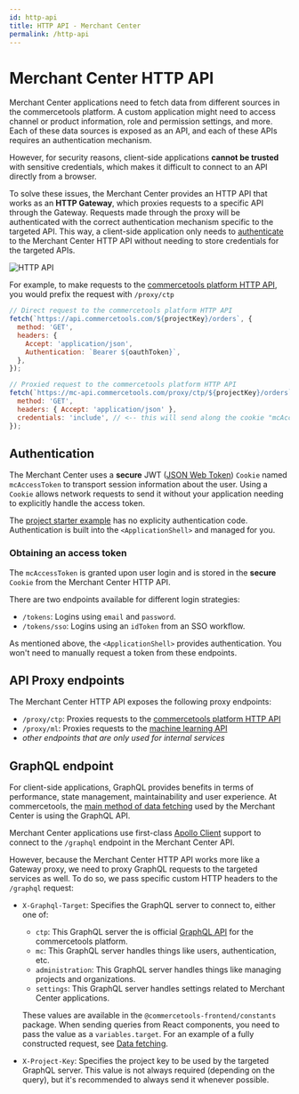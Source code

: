 ```yaml
---
id: http-api
title: HTTP API - Merchant Center
permalink: /http-api
---
```


# Merchant Center HTTP API

Merchant Center applications need to fetch data from different sources in the commercetools platform. A custom application might need to access channel or product information, role and permission settings, and more. Each of these data sources is exposed as an API, and each of these APIs requires an authentication mechanism.

However, for security reasons, client-side applications **cannot be trusted** with sensitive credentials, which makes it difficult to connect to an API directly from a browser.

To solve these issues, the Merchant Center provides an HTTP API that works as an **HTTP Gateway**, which proxies requests to a specific API through the Gateway. Requests made through the proxy will be authenticated with the correct authentication mechanism specific to the targeted API. This way, a client-side application only needs to [authenticate](#authentication) to the Merchant Center HTTP API without needing to store credentials for the targeted APIs.

![HTTP API](/assets/custom-applications/mc-http-api.png)

For example, to make requests to the [commercetools platform HTTP API](https://docs.commercetools.com/http-api.html), you would prefix the request with `/proxy/ctp`

```js
// Direct request to the commercetools platform HTTP API
fetch(`https://api.commercetools.com/${projectKey}/orders`, {
  method: 'GET',
  headers: {
    Accept: 'application/json',
    Authentication: `Bearer ${oauthToken}`,
  },
});

// Proxied request to the commercetools platform HTTP API
fetch(`https://mc-api.commercetools.com/proxy/ctp/${projectKey}/orders`, {
  method: 'GET',
  headers: { Accept: 'application/json' },
  credentials: 'include', // <-- this will send along the cookie "mcAccessToken"
});
```

## Authentication

The Merchant Center uses a **secure** JWT ([JSON Web Token](https://jwt.io/)) `Cookie` named `mcAccessToken` to transport session information about the user.
Using a `Cookie` allows network requests to send it without your application needing to explicitly handle the access token.

The [project starter example](https://github.com/commercetools/merchant-center-application-kit/tree/master/application-templates/starter) has no explicity authentication code. Authentication is built into the `<ApplicationShell>` and managed for you.

### Obtaining an access token

The `mcAccessToken` is granted upon user login and is stored in the **secure** `Cookie` from the Merchant Center HTTP API.

There are two endpoints available for different login strategies:

- `/tokens`: Logins using `email` and `password`.
- `/tokens/sso`: Logins using an `idToken` from an SSO workflow.

As mentioned above, the `<ApplicationShell>` provides authentication. You won't need to manually request a token from these endpoints.

## API Proxy endpoints

The Merchant Center HTTP API exposes the following proxy endpoints:

- `/proxy/ctp`: Proxies requests to the [commercetools platform HTTP API](https://docs.commercetools.com/http-api.html)
- `/proxy/ml`: Proxies requests to the [machine learning API](https://docs.commercetools.com/http-api-ml.html)
- _other endpoints that are only used for internal services_

## GraphQL endpoint

For client-side applications, GraphQL provides benefits in terms of performance, state management, maintainability and user experience. At commercetools, the [main method of data fetching](https://techblog.commercetools.com/graphql-adoption-at-commercetools-cab25a1d1f4a) used by the Merchant Center is using the GraphQL API.

Merchant Center applications use first-class [Apollo Client](https://www.apollographql.com/docs/react/) support to connect to the `/graphql` endpoint in the Merchant Center API.

However, because the Merchant Center HTTP API works more like a Gateway proxy, we need to proxy GraphQL requests to the targeted services as well. To do so, we pass specific custom HTTP headers to the `/graphql` request:

- `X-Graphql-Target`: Specifies the GraphQL server to connect to, either one of:

  - `ctp`: This GraphQL server the is official [GraphQL API](https://docs.commercetools.com/graphql-api.html) for the commercetools platform.
  - `mc`: This GraphQL server handles things like users, authentication, etc.
  - `administration`: This GraphQL server handles things like managing projects and organizations.
  - `settings`: This GraphQL server handles settings related to Merchant Center applications.

  These values are available in the `@commercetools-frontend/constants` package.
  When sending queries from React components, you need to pass the value as a `variables.target`. For an example of a fully constructed request, see [Data fetching](./getting-started/development#data-fetching).

- `X-Project-Key`: Specifies the project key to be used by the targeted GraphQL server. This value is not always required (depending on the query), but it's recommended to always send it whenever possible.
